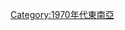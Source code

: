 {{Portal|東南亞|年}}

{{yearcat}}
{{year by category
|m=1
|c=9
|d=7
|y=5
|cat=東南亞
|sortkey=in Southeast Asia
|parent=依年份劃分的20世紀東南亞
|subcat=1975年亞洲
}}

[[Category:1970年代東南亞|Category:1970年代東南亞]]